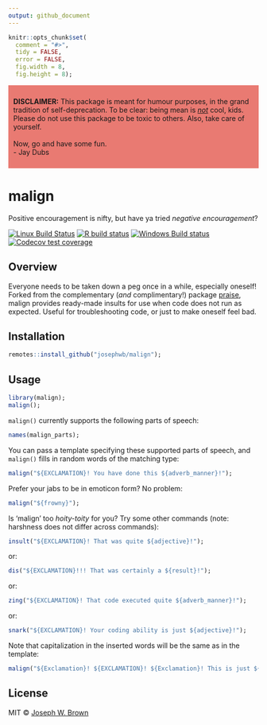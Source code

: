 ```yaml
---
output: github_document
---
```


```r
knitr::opts_chunk$set(
  comment = "#>",
  tidy = FALSE,
  error = FALSE,
  fig.width = 8,
  fig.height = 8);
```

<div style="background-color:rgba(233, 122, 114, 1); middle; padding:10px 10px;">
<b>DISCLAIMER:</b> This package is meant for humour purposes, in the grand tradition
of self-deprecation. To be clear: being mean is <u><i>not</i></u> cool, kids. Please do
not use this package to be toxic to others. Also, take care of yourself.<br/><br/>
Now, go and have some fun.<br/>
- Jay Dubs
</div>

# malign
Positive encouragement is nifty, but have ya tried _negative encouragement_?

[![Linux Build Status](https://travis-ci.com/josephwb/malign.svg?branch=master)](https://travis-ci.com/josephwb/malign)
[![R build status](https://github.com/josephwb/malign/workflows/R-CMD-check/badge.svg)](https://github.com/josephwb/malign/actions)
[![Windows Build status](https://ci.appveyor.com/api/projects/status/github/josephwb/malign?svg=true)](https://ci.appveyor.com/project/josephwb/malign)
[![Codecov test coverage](https://codecov.io/gh/josephwb/malign/branch/master/graph/badge.svg)](https://app.codecov.io/gh/josephwb/malign?branch=master)



## Overview
Everyone needs to be taken down a peg once in a while, especially oneself! Forked
from the complementary (_and_ complimentary!) package [praise](https://github.com/rladies/praise), malign provides
ready-made insults for use when code does not run as expected. Useful for
troubleshooting code, or just to make oneself feel bad.

## Installation

```r
remotes::install_github("josephwb/malign");
```

## Usage

```r
library(malign);
malign();
```

`malign()` currently supports the following parts of speech:

```r
names(malign_parts);
```

You can pass a template specifying these supported parts of speech, and
`malign()` fills in random words of the matching type:

```r
malign("${EXCLAMATION}! You have done this ${adverb_manner}!");
```

Prefer your jabs to be in emoticon form? No problem:

```r
malign("${frowny}");
```

Is 'malign' too _hoity-toity_ for you? Try some other commands (note: harshness
does not differ across commands):

```r
insult("${EXCLAMATION}! That was quite ${adjective}!");
```

or:

```r
dis("${EXCLAMATION}!!! That was certainly a ${result}!");
```

or:

```r
zing("${EXCLAMATION}! That code executed quite ${adverb_manner}!");
```

or:

```r
snark("${EXCLAMATION}! Your coding ability is just ${adjective}!");
```

Note that capitalization in the inserted words will be the same as in the template:

```r
malign("${Exclamation}! ${EXCLAMATION}! ${Exclamation}! This is just ${adjective}!");
```

## License

MIT © [Joseph W. Brown](https://github.com/josephwb)
